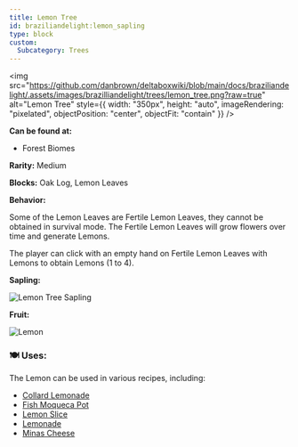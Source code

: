 ```yaml
---
title: Lemon Tree
id: braziliandelight:lemon_sapling
type: block
custom:
  Subcategory: Trees
---
```


<div style={{ display: "flex", flexWrap: "wrap", alignItems: "flex-start", gap: "20px" }}>

  <img src="https://github.com/danbrown/deltaboxwiki/blob/main/docs/braziliandelight/.assets/images/brazilliandelight/trees/lemon_tree.png?raw=true"
       alt="Lemon Tree"
       style={{ width: "350px", height: "auto", imageRendering: "pixelated", objectPosition: "center", objectFit: "contain" }}
  />

  <div style={{ flex: "1", minWidth: "250px" }}>
    <p><strong>Can be found at:</strong></p>
    <ul>
      <li>Forest Biomes</li>
    </ul>
    <p><strong>Rarity:</strong> Medium</p>
    <p><strong>Blocks:</strong> Oak Log, Lemon Leaves</p>
    <p><strong>Behavior:</strong></p>
    <p>Some of the Lemon Leaves are Fertile Lemon Leaves, they cannot be obtained in survival mode. The Fertile Lemon Leaves will grow flowers over time and generate Lemons.</p>
    <p>The player can click with an empty hand on Fertile Lemon Leaves with Lemons to obtain Lemons (1 to 4).</p>
    <div style={{ display: "flex" }}>
      <div style={{ marginRight: "60px" }}>
        <p><strong>Sapling:</strong></p>
        <img src="https://github.com/danbrown/deltaboxwiki/blob/main/docs/braziliandelight/.assets/item/braziliandelight/lemon_sapling.png?raw=true"
            alt="Lemon Tree Sapling"
            style={{ width: "96px", height: "auto", imageRendering: "pixelated" }}
        />
      </div>
      <div>
        <p><strong>Fruit:</strong></p>
        <img src="https://github.com/danbrown/deltaboxwiki/blob/main/docs/braziliandelight/.assets/item/braziliandelight/lemon.png?raw=true"
              alt="Lemon"
              style={{ width: "96px", height: "auto", imageRendering: "pixelated" }}
        />
      </div>
    </div>
  </div>

</div>

### 🍽️ Uses:
The Lemon can be used in various recipes, including:
- [Collard Lemonade](https://moddedmc.wiki/en/project/braziliandelight/docs/recipes/lemon)
- [Fish Moqueca Pot](https://moddedmc.wiki/en/project/braziliandelight/docs/recipes/lemon)
- [Lemon Slice](https://moddedmc.wiki/en/project/braziliandelight/docs/recipes/lemon)
- [Lemonade](https://moddedmc.wiki/en/project/braziliandelight/docs/recipes/lemon)
- [Minas Cheese](https://moddedmc.wiki/en/project/braziliandelight/docs/tutorials/minas_cheese/lemon)